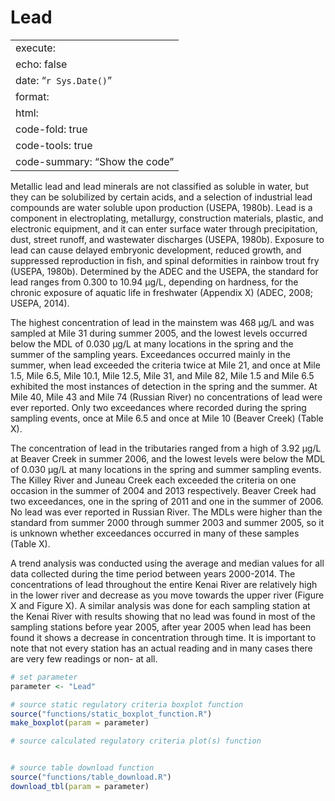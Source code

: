 # Lead

---
execute:
  echo: false
date: "`r Sys.Date()`"
format:
  html:
    code-fold: true
    code-tools: true
    code-summary: "Show the code"
---

Metallic lead and lead minerals are not classified as soluble in water, but they can be solubilized by certain acids, and a selection of industrial lead compounds are water soluble upon production (USEPA, 1980b). Lead is a component in electroplating, metallurgy, construction materials, plastic, and electronic equipment, and it can enter surface water through precipitation, dust, street runoff, and wastewater discharges (USEPA, 1980b). Exposure to lead can cause delayed embryonic development, reduced growth, and suppressed reproduction in fish, and spinal deformities in rainbow trout fry (USEPA, 1980b). Determined by the ADEC and the USEPA, the standard for lead ranges from 0.300 to 10.94 μg/L, depending on hardness, for the chronic exposure of aquatic life in freshwater (Appendix X) (ADEC, 2008; USEPA, 2014).

The highest concentration of lead in the mainstem was 468 μg/L and was sampled at Mile 31 during summer 2005, and the lowest levels occurred below the MDL of 0.030 μg/L at many locations in the spring and the summer of the sampling years. Exceedances occurred mainly in the summer, when lead exceeded the criteria twice at Mile 21, and once at Mile 1.5, Mile 6.5, Mile 10.1, Mile 12.5, Mile 31, and Mile 82, Mile 1.5 and Mile 6.5 exhibited the most instances of detection in the spring and the summer. At Mile 40, Mile 43 and Mile 74 (Russian River) no concentrations of lead were ever reported. Only two exceedances where recorded during the spring sampling events, once at Mile 6.5 and once at Mile 10 (Beaver Creek) (Table X).

The concentration of lead in the tributaries ranged from a high of 3.92 μg/L at Beaver Creek in summer 2006, and the lowest levels were below the MDL of 0.030 μg/L at many locations in the spring and summer sampling events. The Killey River and Juneau Creek each exceeded the criteria on one occasion in the summer of 2004 and 2013 respectively. Beaver Creek had two exceedances, one in the spring of 2011 and one in the summer of 2006. No lead was ever reported in Russian River. The MDLs were higher than the standard from summer 2000 through summer 2003 and summer 2005, so it is unknown whether exceedances occurred in many of these samples (Table X).

A trend analysis was conducted using the average and median values for all data collected during the time period between years 2000-2014. The concentrations of lead throughout the entire Kenai River are relatively high in the lower river and decrease as you move towards the upper river (Figure X and Figure X). A similar analysis was done for each sampling station at the Kenai River with results showing that no lead was found in most of the sampling stations before year 2005, after year 2005 when lead has been found it shows a decrease in concentration through time. It is important to note that not every station has an actual reading and in many cases there are very few readings or non- at all.

```r

# set parameter
parameter <- "Lead"

# source static regulatory criteria boxplot function
source("functions/static_boxplot_function.R")
make_boxplot(param = parameter)

# source calculated regulatory criteria plot(s) function


# source table download function
source("functions/table_download.R")
download_tbl(param = parameter)

```
